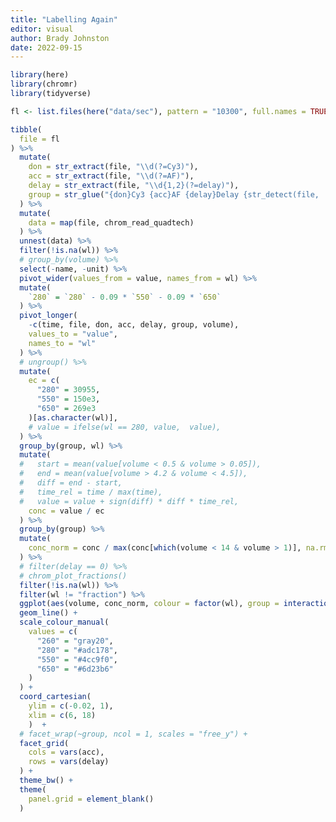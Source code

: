 ```yaml
---
title: "Labelling Again"
editor: visual
author: Brady Johnston
date: 2022-09-15
---
```


```r
library(here)
library(chromr)
library(tidyverse)
```

```r
fl <- list.files(here("data/sec"), pattern = "10300", full.names = TRUE)

tibble(
  file = fl
) %>% 
  mutate(
    don = str_extract(file, "\\d(?=Cy3)"), 
    acc = str_extract(file, "\\d(?=AF)"), 
    delay = str_extract(file, "\\d{1,2}(?=delay)"), 
    group = str_glue("{don}Cy3 {acc}AF {delay}Delay {str_detect(file, '10300')}"), 
  ) %>% 
  mutate(
    data = map(file, chrom_read_quadtech)
  ) %>% 
  unnest(data) %>% 
  filter(!is.na(wl)) %>% 
  # group_by(volume) %>% 
  select(-name, -unit) %>% 
  pivot_wider(values_from = value, names_from = wl) %>% 
  mutate(
    `280` = `280` - 0.09 * `550` - 0.09 * `650`
  ) %>% 
  pivot_longer(
    -c(time, file, don, acc, delay, group, volume), 
    values_to = "value", 
    names_to = "wl"
  ) %>% 
  # ungroup() %>% 
  mutate(
    ec = c(
      "280" = 30955, 
      "550" = 150e3, 
      "650" = 269e3
    )[as.character(wl)], 
    # value = ifelse(wl == 280, value,  value),
  ) %>% 
  group_by(group, wl) %>% 
  mutate(
  #   start = mean(value[volume < 0.5 & volume > 0.05]), 
  #   end = mean(value[volume > 4.2 & volume < 4.5]), 
  #   diff = end - start, 
  #   time_rel = time / max(time), 
  #   value = value + sign(diff) * diff * time_rel,
    conc = value / ec
  ) %>%
  group_by(group) %>% 
  mutate(
    conc_norm = conc / max(conc[which(volume < 14 & volume > 1)], na.rm = TRUE)
  ) %>% 
  # filter(delay == 0) %>%
  # chrom_plot_fractions()
  filter(!is.na(wl)) %>% 
  filter(wl != "fraction") %>% 
  ggplot(aes(volume, conc_norm, colour = factor(wl), group = interaction(file, wl))) +
  geom_line() + 
  scale_colour_manual(
    values = c(
      "260" = "gray20", 
      "280" = "#adc178", 
      "550" = "#4cc9f0", 
      "650" = "#6d23b6"
    )
  ) + 
  coord_cartesian(
    ylim = c(-0.02, 1),
    xlim = c(6, 18)
    )  + 
  # facet_wrap(~group, ncol = 1, scales = "free_y") +
  facet_grid(
    cols = vars(acc), 
    rows = vars(delay)
  ) + 
  theme_bw() + 
  theme(
    panel.grid = element_blank()
  )
```

